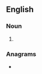 ==English==

===Noun===
{{head|en|noun plural form}}

# {{plural of|tanbur|lang=en}}

===Anagrams===
* {{anagrams|en|a=abnrstu|nutbars|turbans}}